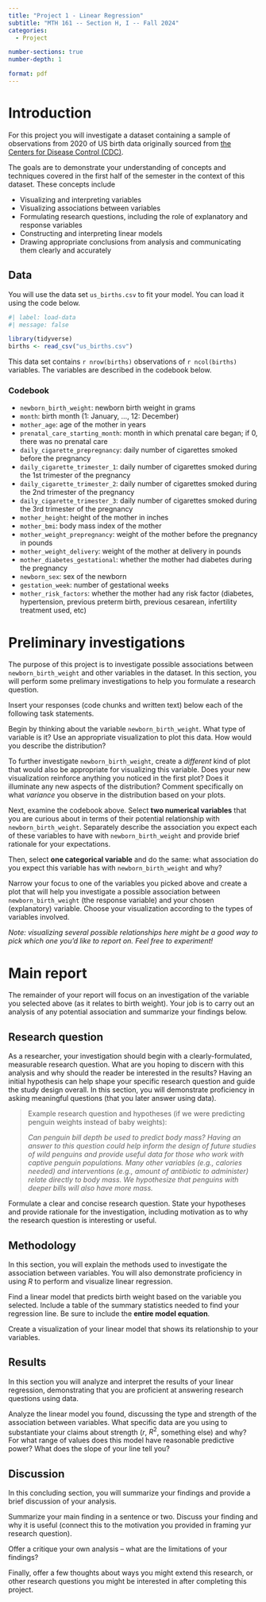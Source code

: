 ```yaml
---
title: "Project 1 - Linear Regression"
subtitle: "MTH 161 -- Section H, I -- Fall 2024"
categories: 
  - Project

number-sections: true
number-depth: 1

format: pdf 
---
```



# Introduction

For this project you will investigate a dataset containing a sample of observations from 2020 of US birth data originally sourced from [the Centers for Disease Control (CDC)](https://www.cdc.gov/nchs/data_access/vitalstatsonline.htm).

The goals are to demonstrate your understanding of concepts and techniques covered in the first half of the semester in the context of this dataset.  These concepts include

- Visualizing and interpreting variables
- Visualizing associations between variables
- Formulating research questions, including the role of explanatory and response variables
- Constructing and interpreting linear models 
- Drawing appropriate conclusions from analysis and communicating them clearly and accurately 


## Data

You will use the data set `us_births.csv` to fit your model. You can load it using the code below.

```r
#| label: load-data
#| message: false

library(tidyverse)
births <- read_csv("us_births.csv")
```

This data set contains `r nrow(births)` observations of `r ncol(births)` variables. The variables are described in the codebook below.

### Codebook

-   `newborn_birth_weight`: newborn birth weight in grams
-   `month`: birth month (1: January, ..., 12: December)
-   `mother_age`: age of the mother in years
-   `prenatal_care_starting_month`: month in which prenatal care began; if 0, there was no prenatal care
-   `daily_cigarette_prepregnancy`: daily number of cigarettes smoked before the pregnancy
-   `daily_cigarette_trimester_1`: daily number of cigarettes smoked during the 1st trimester of the pregnancy
-   `daily_cigarette_trimester_2`: daily number of cigarettes smoked during the 2nd trimester of the pregnancy
-   `daily_cigarette_trimester_3`: daily number of cigarettes smoked during the 3rd trimester of the pregnancy
-   `mother_height`: height of the mother in inches
-   `mother_bmi`: body mass index of the mother
-   `mother_weight_prepregnancy`: weight of the mother before the pregnancy in pounds
-   `mother_weight_delivery`: weight of the mother at delivery in pounds
-   `mother_diabetes_gestational`: whether the mother had diabetes during the pregnancy
-   `newborn_sex`: sex of the newborn
-   `gestation_week`: number of gestational weeks
-   `mother_risk_factors`: whether the mother had any risk factor (diabetes, hypertension, previous preterm birth, previous cesarean, infertility treatment used, etc)




# Preliminary investigations

The purpose of this project is to investigate possible associations between `newborn_birth_weight` and other variables in the dataset.  In this section, you will perform some prelimary investigations to help you formulate a research question.


::: {.callout-important title="Instructions" icon=false}
Insert your responses (code chunks and written text) below each of the following task statements.
:::


::: {.callout-note title="Task" icon=false}
Begin by thinking about the variable `newborn_birth_weight`.  What type of variable is it?  Use an appropriate visualization to plot this data.  How would you describe the distribution?
:::

::: {.callout-note title="Task" icon=false}
To further investigate `newborn_birth_weight`, create a *different* kind of plot that would also be appropriate for visualizing this variable.  Does your new visualization reinforce anything you noticed in the first plot?  Does it illuminate any new aspects of the distribution?  Comment specifically on what *variance* you observe in the distribution based on your plots.
:::

::: {.callout-note title="Task" icon=false}
Next, examine the codebook above.  Select **two numerical variables** that you are curious about in terms of their potential relationship with `newborn_birth_weight`.  Separately describe the association you expect each of these variables to have with `newborn_birth_weight` and provide brief rationale for your expectations.  

Then, select **one categorical variable** and do the same: what association do you expect this variable has with `newborn_birth_weight` and why? 
:::

::: {.callout-note title="Task" icon=false}
Narrow your focus to one of the variables you picked above and create a plot that will help you investigate a possible association between `newborn_birth_weight` (the response variable) and your chosen (explanatory) variable.    Choose your visualization according to the types of variables involved.
\

*Note: visualizing several possible relationships here might be a good way to pick which one you'd like to report on.  Feel free to experiment!*
:::


# Main report

The remainder of your report will focus on an investigation of the variable you selected above (as it relates to birth weight).  Your job is to carry out an analysis of any potential association and summarize your findings below.   



## Research question

As a researcher, your investigation should begin with a clearly-formulated, measurable research question. What are you hoping to discern with this analysis and why should the reader be interested in the results?  Having an initial hypothesis can help shape your specific research question and guide the study design overall.  In this section, you will demonstrate proficiency in asking meaningful questions (that you later answer using data).

>Example research question and hypotheses (if we were predicting penguin weights instead of baby weights): 
>
> *Can penguin bill depth be used to predict body mass? Having an answer to this question could help inform the design of future studies of wild penguins and provide useful data for those who work with captive penguin populations.  Many other variables (e.g., calories needed) and interventions (e.g., amount of antibiotic to administer) relate directly to body mass.  We hypothesize that penguins with deeper bills will also have more mass.*


::: {.callout-note title="Task" icon=false}
Formulate a clear and concise research question.  State your hypotheses and provide rationale for the investigation, including motivation as to why the research question is interesting or useful.
:::


## Methodology

In this section, you will explain the methods used to investigate the association between variables.  You will also demonstrate proficiency in using *R* to perform and visualize linear regression.

::: {.callout-note title="Task" icon=false}
Find a linear model that predicts birth weight based on the variable you selected.  Include a table of the summary statistics needed to find your regression line.  Be sure to include the **entire model equation**.
:::

::: {.callout-note title="Task" icon=false}
Create a visualization of your linear model that shows its relationship to your variables.
:::


## Results

In this section you will analyze and interpret the results of your linear regression, demonstrating that you are proficient at answering research questions using data.

::: {.callout-note title="Task" icon=false}
Analyze the linear model you found, discussing the type and strength of the association between variables.  What specific data are you using to substantiate your claims about strength ($r$, $R^2$, something else) and why?  For what range of values does this model have reasonable predictive power?  What does the slope of your line tell you? 
:::



## Discussion

In this concluding section, you will summarize your findings and provide a brief discussion of your analysis.

::: {.callout-note title="Task" icon=false}
Summarize your main finding in a sentence or two.  Discuss your finding and why it is useful (connect this to the motivation you provided in framing yur research question).
:::

::: {.callout-note title="Task" icon=false}
Offer a critique your own analysis -- what are the limitations of your findings?
:::  

::: {.callout-note title="Task" icon=false}
Finally, offer a few thoughts about ways you might extend this research, or other research questions you might be interested in after completing this project.
::: 




